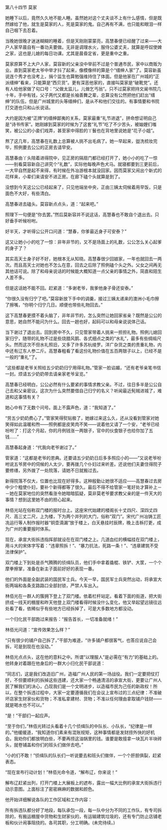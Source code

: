 

第八十四节 莫家

她睡下以后，竟然久久地不能人睡。虽然她对这个丈夫谈不上有什么感情，但是既然嫁给了他，就生是莫家的人，死是莫家的鬼。自己再有不满，也只能和眼泪一样自己咽下去忍着。

当晚她很晚才迷迷糊糊的睡着，但是天刚刚蒙蒙亮，高慧春便已经醒了过来――大户人家早晨自有一番功夫要做。无非是调理水火，服侍公婆丈夫，就算是呼奴使婢之家，这也是儿媳的每日功课。尤其是晨昏定省，更是重中之重。

莫家原算不上大户人家，莫容新的父亲没中举前不过是个普通市民，家中以商贩为业。直到莫家老太爷中举才抖了起来，像模像样的算是个“缙绅人家”了。莫容新虽说连个秀才也没考上，捐个监生也算勉强维持住了体面。但是他家在广州城的“正派缙绅”看来，只能算是“西贝货”。更有深恶他家的，直接叫莫家是“破靴党”。还有人给他家做了句口号：“父做太监儿，儿做乞丐翁”。只不过莫家把持文阑书院几十年，手中有钱，父子两代又都是长袖善舞之辈，总算没有公然把他们赶出“缙绅”的队伍，但是广州城里的头等缙绅们，是从不和他们交往的。有事情要和书院打交道也只和山长说话。

大约是因为被“正牌”的缙绅鄙夷的关系，莫家最重“礼节进退”，拼命想证明自己是“诗书传家”。她刚嫁到莫家的时候为了这套“礼节”吃了不少苦头，被妯娌们嗤笑，被公公的小妾们戏弄，甚至家中得脸的丫鬟也在背地里说她是“花子小姐”。

熬了这几年，高慧春在礼数上总算被人挑不出毛病了。她一早起来，盥洗梳妆完毕，照例要去公公的正房去请早安。

高慧春由丫头陪着进得院中，见正房的隔扇门都已经打开了，她小小的吃了一惊――别看莫容新自己讲究个“礼数”，实际他每晚声色犬马。就寝都要到三更前后，一大早自然是起不来得，有时候在外冶游根本就没回家。因而莫家又闹出个新式的花样来，小辈们来请安不进正房。在廊下磕个头就算是到了。

没想到今天这公公已经起来了，只见他端坐中央，正由三姨太伺候着用早饭，只是面色不大好，有些清白。

高慧春进去磕头。莫容新点点头，道：“起来吧。”

照理下一句便是“你去罢。”然后莫新容并不说这话，高慧春也不敢自个退出去。只好垂手听候吩咐。

好半天，才听得公公开口问道：“慧春，你爹最近身子可安泰？”

这又让她小小的吃了一惊：非年非节的，又不是场面上的礼数，公公怎么关心起爹的身子了？

其实高天士身子好不好，她根本无从知晓。高慧春很少回娘家，一年也就回去一两次。而且高天士对她也不怎么在意，回去之后除了照例磕个头之外。父女之间再无其他话可说。除了和母亲说话的时候能大概知道一点父亲的事情之外，简直和陌生人差不多。

但是这话她不能不回。赶紧道：“多谢老爷，我爹他身子骨还安泰。”

“你很久没有归宁了吧。”莫容新放下手中的调羹，接过三姨太递来的澳洲小毛巾擦了擦嘴，“你明个归宁几日。顺便也带些礼物回去。”

这下高慧春更摸不着头脑了，非年非节的，怎么突然让她回家省亲？既然是公公的意思，她自然不能问为什么。回去一趟也好，起码可以和母亲说说体己话。

当下谢过了退出去。回到房中不久，只见管家带着人挑来一担担礼物。照例儿媳回家归宁，随带的礼物不过是些烧腊风鹅、各式细点之类的“水礼”，最多有些绸缎尺头。然而这次不但水礼照旧，又多了许多苏杭绫罗。洋广杂货之类的贵重礼物，内中还有辽东人参二斤。高慧春粗看了看这份礼物价值在五百两银子以上，已经不是一般的“重礼”了。

“这些都是老爷关照给五少奶奶归宁用得礼物。”管家一脸谄媚，“还有老爷亲笔书信一封。烦请五少奶奶带去请亲家老爷呈览。”

高慧春已经明白，公公必然有什么要紧的事情求教父亲。不过，往日多半是公公自己去和父亲密议。这次为什么突然要借自己归宁的名义？听闻最近髡贼进城了，难道和这事情有关？

她心中有了无数个问号。面上不露声色，道：“我知道了。”

“劳五少奶奶费心了。”管家笑得熨贴极了，她嫁过来这么久，还从没看到管家对她笑得如此温暖和煦――照例都是皮笑肉不笑――说着他又请了一个安，“老爷已经吩咐了：打这个月起，你的月例钱涨一两银子，官中的伙食银子也给你加了五钱……”

高慧春起身道：“代我向老爷谢过了。”

管家道：“这都是老爷的恩典。还要请五少奶奶日后多多照应小的――”又说老爷吩咐说五爷房中的伺候的人太少，要再拨几个仆妇过来听差。还说他们夫妻住得院子要修缮，另外拨了一处院落，请她不日就搬过去。

新得院落不仅大，位置也比现在好得多。这种殷勤让她很不适应――高慧春过去房中少个粗使仆妇，要补个新得都等了很久。最后不得不给管家一笔好处才算补上－－她在莫家地位的突然看涨令她暗暗狐疑，莫非莫老爷要求教父亲的是一件天大的事情？想到这里她不由的担心起来。

林佰光站在俗称双门楼的报时台上。这座宋代始建的楼阁长十丈四尺、深四丈四尺、高三丈二尺，上为楼，下为两个并列的大门，俗称“双门”。宋代广州冶铸工匠冼运行等人制作报时器“铜壶滴漏”放于楼上，白天悬挂时辰牌，晚上击柝打更，成为广州的重要报时体系。

现在，承宣大街拆违指挥部就设在在双门楼之上。几道血红的横幅挂在双门楼上，用斗大的宋体字写着：“违章照拆！”、“暴力抗法，死路一条！”、“违章建筑不受法律保护”。

双门楼上下到处是杀气腾腾的侦缉队员，他们手中拿着撬棍、铁铲、大筐，一个个摩拳擦掌，准备在新主子面前好好的表现一番。

他们的外面是全副武装的国民军士兵。今天一早，国民军士兵突然出动，将承宣大街两端和各条支路路口全部封锁，严禁人车出入。

林佰光在一群人的簇拥下登上了双门楼。依着栏杆站定。看着下面的街道，把大街挤成一线天的棚屋和昨天他登上双门楼看得时候没什么变化，他又举起望远镜往远处看了看，依稀似乎有些地方已经拆掉了，可是大多数地方都没动。

一个归化民干部跑过来报告：“报告首长，一切准备就绪！”

林佰光问道：“宣传效果怎么样？”

“只有很少的铺户自己拆了，”干部为难道，“许多铺户都很客气，也答应说自己会拆，可是到现在也没动。”

林佰光点点头，这在他的意料之中。所谓“以理服人”是必需在“有力”的基础上的。他转身对着跟在他身后的一群大小归化民干部说道：

“同志们，这是我们改造旧广州，造福广州人民的第一场战役。我们一定要把仗打好，不但要顺利的拆掉这些违建，还大家一个畅通清洁的承宣大街，更要让广州人民了解我们的决心，凸现我们是一个文明进步，以造福市民为己任的新政权！所以，在整个拆违过程中，大家一定要遵循我们在会议上宣布过的三点纪律：不准破坏店家生财家伙和货物；不准私拿建材、货物；不准以任何理由拿取铺户钱财――就是喝水也不可以。”

“是！”干部们一起应声。

“至于你们，”林佰光转过头看着十几个侦缉队的中队长、小队长，“纪律是一样的。”他缓缓道，“我知道你们素来有混账规矩，这种事情都是发财捞外快的好机会。我劝你们都放明白些，不要再捞这油锅里的钱。谁要是敢擅拿一块瓦片半块砖头，就卷铺盖和你们的班头们做伴去吧。”

“小的们不敢！”侦缉队的队长们一听说要去和班头们做伴，一个个肝胆俱裂，赶紧表态。

“现在宣布行动计划！”林佰光命令道，“解布辽，你来说！”

解布辽赶紧出列，打开门楼上大展板上的遮布，露出一幅大比例的承宣大街拆违行动示意图。上面标注了密密麻麻的数据和颜色。

他开始详细解说各队的工作区域和工作内容：

所有拆违队都分好了地段，每队承包一段，每一队中分为不同的工作队，有专司拆除的，有搬运棚屋中货物和生财家伙的，有运输建筑垃圾的，还有专门防止店铺老板和伙计闹事阻挠的。各司其职，分工明确。(未完待续。)

